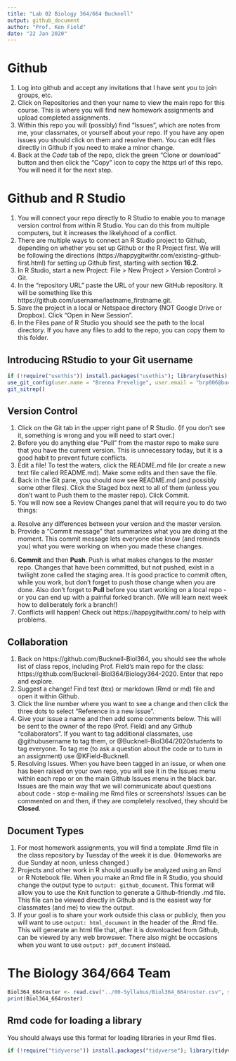 ```yaml
---
title: "Lab 02 Biology 364/664 Bucknell"
output: github_document
author: "Prof. Ken Field"
date: "22 Jan 2020"
---
```


# Github

1. Log into github and accept any invitations that I have sent you to join groups, etc.
2. Click on Repositories and then your name to view the main repo for this course. This is where you will find new homework assignments and upload completed assignments.
3. Within this repo you will (possibly) find "Issues", which are notes from me, your classmates, or yourself about your repo. If you have any open issues you should click on them and resolve them. You can edit files directly in Github if you need to make a minor change.
4. Back at the *Code* tab of the repo, click the green "Clone or download" button and then click the "Copy" icon to copy the https url of this repo. You will need it for the next step.

# Github and R Studio

1. You will connect your repo directly to R Studio to enable you to manage version control from within R Studio. You can do this from multiple computers, but it increases the likelyhood of a conflict. 
2. There are multiple ways to connect an R Studio project to Github, depending on whether you set up Github or the R Project first. We will be following the directions (https://happygitwithr.com/existing-github-first.html) for setting up Github first, starting with section **16.2**.
3. In R Studio, start a new Project: File > New Project > Version Control > Git. 
4. In the “repository URL” paste the URL of your new GitHub repository. It will be something like this https://github.com/username/lastname_firstname.git.
5. Save the project in a local or Netspace directory (NOT Google Drive or Dropbox). Click "Open in New Session".
6. In the Files pane of R Studio you should see the path to the local directory. If you have any files to add to the repo, you can copy them to this folder.

## Introducing RStudio to your Git username

```r
if (!require("usethis")) install.packages("usethis"); library(usethis)
use_git_config(user.name = "Brenna Prevelige", user.email = "brp006@bucknell.edu")
git_sitrep()
```

## Version Control

1. Click on the Git tab in the upper right pane of R Studio. (If you don't see it, something is wrong and you will need to start over.)
2. Before you do anything else "Pull" from the master repo to make sure that you have the current version. This is unnecessary today, but it is a good habit to prevent future conflicts.
3. Edit a file! To test the waters, click the README.md file (or create a new text file called README.md). Make some edits and then save the file.
4. Back in the Git pane, you should now see README.md (and possibly some other files). Click the Staged box next to all of them (unless you don't want to Push them to the master repo). Click Commit.
5. You will now see a Review Changes panel that will require you to do two things:
a) Resolve any differences between your version and the master version. 
b) Provide a "Commit message" that summarizes what you are doing at the moment. This commit message lets everyone else know (and reminds you) what you were working on when you made these changes. 
6. **Commit** and then **Push**. Push is what makes changes to the *master* repo. Changes that have been committed, but not pushed, exist in a twilight zone called the staging area. It is good practice to commit often, while you work, but don't forget to push those change when you are done. Also don't forget to **Pull** before you start working on a local repo - or you can end up with a painful forked branch. (We will learn next week how to deliberately fork a branch!)
7. Conflicts will happen! Check out https://happygitwithr.com/ to help with problems.

## Collaboration
1. Back on https://github.com/Bucknell-Biol364, you should see the whole list of class repos, including Prof. Field's main repo for the class: https://github.com/Bucknell-Biol364/Biology364-2020. Enter that repo and explore.
2. Suggest a change! Find text (tex) or markdown (Rmd or md) file and open it within Github.
3. Click the line number where you want to see a change and then click the three dots to select "Reference in a new issue".
4. Give your issue a name and then add some comments below. This will be sent to the owner of the repo (Prof. Field) and any Github "collaborators". If you want to tag additional classmates, use @githubusername to tag them, or @Bucknell-Biol364/2020students to tag everyone. To tag me (to ask a question about the code or to turn in an assignment) use @KField-Bucknell. 
5. Resolving Issues. When you have been tagged in an issue, or when one has been raised on your own repo, you will see it in the Issues menu within each repo or on the main Github Issues menu in the black bar. Issues are the main way that we will communicate about questions about code - stop e-mailing me Rmd files or screenshots! Issues can be commented on and then, if they are completely resolved, they should be **Closed**.

## Document Types

1. For most homework assignments, you will find a template .Rmd file in the class repository by Tuesday of the week it is due. (Homeworks are due Sunday at noon, unless changed.)
2. Projects and other work in R should usually be analyzed using an Rmd or R Notebook file. When you make an Rmd file in R Studio, you should change the output type to `output: github_document`. This format will allow you to use the Knit function to generate a Github-friendly .md file. This file can be viewed directly in Github and is the easiest way for classmates (and me) to view the output.
3. If your goal is to share your work outside this class or publicly, then you will want to use `output: html_document` in the header of the .Rmd file. This will generate an html file that, after it is downloaded from Github, can be viewed by any web browswer. There also might be occasions when you want to use `output: pdf_document` instead.

# The Biology 364/664 Team
```r
Biol364_664roster <- read.csv("../00-Syllabus/Biol364_664roster.csv", stringsAsFactors=FALSE)
print(Biol364_664roster)
```

## Rmd code for loading a library

You should always use this format for loading libraries in your Rmd files.

```r
if (!require("tidyverse")) install.packages("tidyverse"); library(tidyverse)
```


